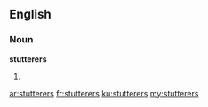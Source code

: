 ==English==

===Noun===
'''stutterers'''

# {{plural of|stutterer}}

[[ar:stutterers]]
[[fr:stutterers]]
[[ku:stutterers]]
[[my:stutterers]]